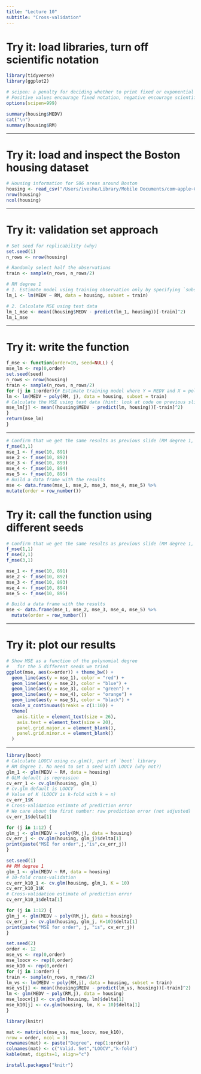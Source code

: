 ```yaml
---
title: "Lecture 10"
subtitle: "Cross-validation"
---
```




# Try it: load libraries, turn off scientific notation
```r
library(tidyverse)
library(ggplot2)

# scipen: a penalty for deciding whether to print fixed or exponential notation. 
# Positive values encourage fixed notation, negative encourage scientific notation
options(scipen=999)
```

```r
summary(housing$MEDV)
cat("\n")
summary(housing$RM)
```



---

# Try it: load and inspect the Boston housing dataset

```r

# Housing information for 506 areas around Boston
housing <- read_csv("/Users/iveshe/Library/Mobile Documents/com~apple~CloudDocs/Term 1/FIN 550/Lec/lec-10/housing.csv")
nrow(housing)
ncol(housing)
```
---


# Try it: validation set approach

```r
# Set seed for replicability (why)
set.seed(1)
n_rows <- nrow(housing)

# Randomly select half the observations
train <- sample(n_rows, n_rows/2)

# RM degree 1
# 1. Estimate model using training observation only by specifying `subset` option
lm_1 <- lm(MEDV ~ RM, data = housing, subset = train)

# 2. Calculate MSE using test data
lm_1_mse <- mean((housing$MEDV - predict(lm_1, housing))[-train]^2)
lm_1_mse
```

---

# Try it: write the function

```r
f_mse <- function(order=10, seed=NULL) {
mse_lm <- rep(0,order)
set.seed(seed)
n_rows <- nrow(housing)
train <- sample(n_rows, n_rows/2)
for (j in 1:order){# Estimate training model where Y = MEDV and X = polynomial in rooms of order j
lm <- lm(MEDV ~ poly(RM, j), data = housing, subset = train)
# Calculate the MSE using test data (hint: look at code on previous slide)
mse_lm[j] <- mean((housing$MEDV - predict(lm, housing))[-train]^2)
}
return(mse_lm)
}
```

---

```r
# Confirm that we get the same results as previous slide (RM degree 1, 2, 3)
f_mse(3,1)
mse_1 <- f_mse(10, 891)
mse_2 <- f_mse(10, 892)
mse_3 <- f_mse(10, 893)
mse_4 <- f_mse(10, 894)
mse_5 <- f_mse(10, 895)
# Build a data frame with the results
mse <- data.frame(mse_1, mse_2, mse_3, mse_4, mse_5) %>%
mutate(order = row_number())
```


# Try it: call the function using different seeds

```r
# Confirm that we get the same results as previous slide (RM degree 1, 2, 3)
f_mse(1,1)
f_mse(2,1)
f_mse(3,1)

mse_1 <- f_mse(10, 891)
mse_2 <- f_mse(10, 892)
mse_3 <- f_mse(10, 893)
mse_4 <- f_mse(10, 894)
mse_5 <- f_mse(10, 895)

# Build a data frame with the results
mse <- data.frame(mse_1, mse_2, mse_3, mse_4, mse_5) %>% 
  mutate(order = row_number())
```

---

# Try it: plot our results


```r

# Show MSE as a function of the polynomial degree
#   for the 5 different seeds we tried
ggplot(mse, aes(x=order)) + theme_bw() +
  geom_line(aes(y = mse_1), color = "red") + 
  geom_line(aes(y = mse_2), color = "blue") + 
  geom_line(aes(y = mse_3), color = "green") + 
  geom_line(aes(y = mse_4), color = "orange") + 
  geom_line(aes(y = mse_5), color = "black") +
  scale_x_continuous(breaks = c(1:10)) +
  theme(
    axis.title = element_text(size = 26),
    axis.text = element_text(size = 20),
    panel.grid.major.x = element_blank(),
    panel.grid.minor.x = element_blank()
  )
```


---


```r
library(boot)
# Calculate LOOCV using cv.glm(), part of `boot` library
# RM degree 1. No need to set a seed with LOOCV (why not?)
glm_1 <- glm(MEDV ~ RM, data = housing)
# GLM default is regression
cv_err_1 <- cv.glm(housing, glm_1)
# cv.glm default is LOOCV
# Value of K (LOOCV is k-fold with k = n)
cv_err_1$K
# Cross-validation estimate of prediction error
# We care about the first number: raw prediction error (not adjusted)
cv_err_1$delta[1]
```

```r
for (j in 1:12) {
glm_j <- glm(MEDV ~ poly(RM,j), data = housing)
cv_err_j <- cv.glm(housing, glm_j)$delta[1]
print(paste("MSE for order",j,"is",cv_err_j))
}
```

```r
set.seed(1)
## RM degree 1
glm_1 <- glm(MEDV ~ RM, data = housing)
# 10-fold cross-validation
cv_err_k10_1 <- cv.glm(housing, glm_1, K = 10)
cv_err_k10_1$K
# Cross-validation estimate of prediction error
cv_err_k10_1$delta[1]
```

```r
for (j in 1:12) {
glm_j <- glm(MEDV ~ poly(RM,j), data = housing)
cv_err_j <- cv.glm(housing, glm_j, K=10)$delta[1]
print(paste("MSE for order", j, "is", cv_err_j))
}
```

```r
set.seed(2)
order <- 12
mse_vs <- rep(0,order)
mse_loocv <- rep(0,order)
mse_k10 <- rep(0,order)
for (j in 1:order) {
train <- sample(n_rows, n_rows/2)
lm_vs <- lm(MEDV ~ poly(RM,j), data = housing, subset = train)
mse_vs[j] <- mean((housing$MEDV - predict(lm_vs, housing))[-train]^2)
lm <- glm(MEDV ~ poly(RM,j), data = housing)
mse_loocv[j] <- cv.glm(housing, lm)$delta[1]
mse_k10[j] <- cv.glm(housing, lm, K = 10)$delta[1]
} 
```

```r
library(knitr)

mat <- matrix(c(mse_vs, mse_loocv, mse_k10),
nrow = order, ncol = 3)
rownames(mat) <- paste("Degree", rep(1:order))
colnames(mat) <- c("Valid. Set","LOOCV","k-fold")
kable(mat, digits=1, align="c")
```

```r
install.packages("knitr")

```

